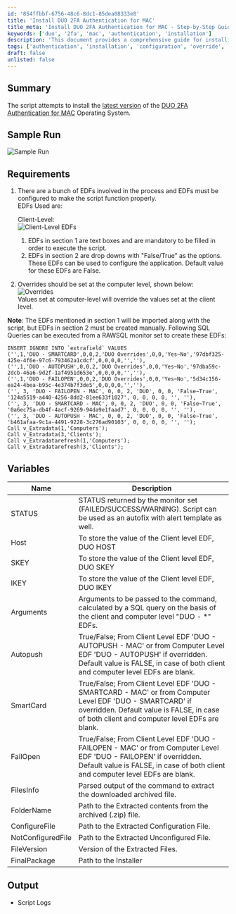 ```yaml
---
id: '854ffbbf-6756-48c6-8dc1-85dea08333e8'
title: 'Install DUO 2FA Authentication for MAC'
title_meta: 'Install DUO 2FA Authentication for MAC - Step-by-Step Guide'
keywords: ['duo', '2fa', 'mac', 'authentication', 'installation']
description: 'This document provides a comprehensive guide for installing the latest version of DUO 2FA Authentication for MAC OS. It includes requirements, variables, and SQL queries needed for proper configuration and execution of the installation script.'
tags: ['authentication', 'installation', 'configuration', 'override', 'mac']
draft: false
unlisted: false
---
```

## Summary

The script attempts to install the [latest version](https://dl.duosecurity.com/MacLogon-latest.zip) of the [DUO 2FA Authentication for MAC](https://duo.com/docs/macos) Operating System.

## Sample Run

![Sample Run](../../../static/img/SWM---Software-Install---DUO---Install-MFA-Authentication-for-MAC/image_1.png)

## Requirements

1. There are a bunch of EDFs involved in the process and EDFs must be configured to make the script function properly.  
   EDFs Used are:  

   Client-Level:  
   ![Client-Level EDFs](../../../static/img/SWM---Software-Install---DUO---Install-MFA-Authentication-for-MAC/image_2.png)  
   1. EDFs in section 1 are text boxes and are mandatory to be filled in order to execute the script.
   2. EDFs in section 2 are drop downs with "False/True" as the options. These EDFs can be used to configure the application. Default value for these EDFs are False.

2. Overrides should be set at the computer level, shown below:  
   ![Overrides](../../../static/img/SWM---Software-Install---DUO---Install-MFA-Authentication-for-MAC/image_3.png)  
   Values set at computer-level will override the values set at the client level.

**Note**: The EDFs mentioned in section 1 will be imported along with the script, but EDFs in section 2 must be created manually. Following SQL Queries can be executed from a RAWSQL monitor set to create these EDFs:

```
INSERT IGNORE INTO `extrafield` VALUES
('',1,'DUO - SMARTCARD',0,0,2,'DUO Overrides',0,0,'Yes~No','97dbf325-425e-4f6e-97c6-793462a1cdcf',0,0,0,0,'',''),
('',1,'DUO - AUTOPUSH',0,0,2,'DUO Overrides',0,0,'Yes~No','97dba59c-2dcb-46a6-9d2f-1af4951d653e',0,0,0,0,'',''),
('',1,'DUO - FAILOPEN',0,0,2,'DUO Overrides',0,0,'Yes~No','5d34c156-ea24-4bea-b95c-4e374b7f3de5',0,0,0,0,'',''),
('', 3, 'DUO - FAILOPEN - MAC', 0, 0, 2, 'DUO', 0, 0, 'False~True', '124a5519-a440-4256-8dd2-81ee633f1027', 0, 0, 0, 0, '', ''),
('', 3, 'DUO - SMARTCARD - MAC', 0, 0, 2, 'DUO', 0, 0, 'False~True', '0a6ec75a-db4f-4acf-9269-94da9e1faad7', 0, 0, 0, 0, '', ''),
('', 3, 'DUO - AUTOPUSH - MAC', 0, 0, 2, 'DUO', 0, 0, 'False~True', 'b461afaa-9c1a-4491-9228-3c276ad90103', 0, 0, 0, 0, '', '');
Call v_Extradata(1,'Computers');
Call v_Extradata(3,'Clients');
Call v_Extradatarefresh(1,'Computers');
Call v_Extradatarefresh(3,'Clients');
```

## Variables

| Name          | Description                                                                                                                                         |
|---------------|-----------------------------------------------------------------------------------------------------------------------------------------------------|
| STATUS        | STATUS returned by the monitor set (FAILED/SUCCESS/WARNING). Script can be used as an autofix with alert template as well.                        |
| Host          | To store the value of the Client level EDF, DUO HOST                                                                                             |
| SKEY          | To store the value of the Client level EDF, DUO SKEY                                                                                             |
| IKEY          | To store the value of the Client level EDF, DUO IKEY                                                                                             |
| Arguments      | Arguments to be passed to the command, calculated by a SQL query on the basis of the client and computer level "DUO - *" EDFs.                   |
| Autopush      | True/False; From Client Level EDF 'DUO - AUTOPUSH - MAC' or from Computer Level EDF 'DUO - AUTOPUSH' if overridden. Default value is FALSE, in case of both client and computer level EDFs are blank. |
| SmartCard     | True/False; From Client Level EDF 'DUO - SMARTCARD - MAC' or from Computer Level EDF 'DUO - SMARTCARD' if overridden. Default value is FALSE, in case of both client and computer level EDFs are blank. |
| FailOpen      | True/False; From Client Level EDF 'DUO - FAILOPEN - MAC' or from Computer Level EDF 'DUO - FAILOPEN' if overridden. Default value is FALSE, in case of both client and computer level EDFs are blank. |
| FilesInfo     | Parsed output of the command to extract the downloaded archived file.                                                                             |
| FolderName    | Path to the Extracted contents from the archived (.zip) file.                                                                                     |
| ConfigureFile | Path to the Extracted Configuration File.                                                                                                         |
| NotConfiguredFile | Path to the Extracted Unconfigured File.                                                                                                         |
| FileVersion   | Version of the Extracted Files.                                                                                                                    |
| FinalPackage  | Path to the Installer                                                                                                                              |

## Output

- Script Logs











